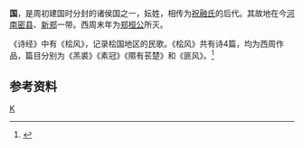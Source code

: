 {{refimprove|time=2011-07-05T17:38:26+00:00}}
'''{{Ruby|檜|-{|zh-cn:{{Lang|zh-Latn-pinyin|kuài}}; zh-hant:{{Lang|zh-Latn-pinyin|kuài}}; zh-tw:{{Lang|zh-Bopo|ㄎㄨㄞˋ}};}-}}国'''，是周初建国时分封的诸侯国之一，妘姓，相传为[[祝融氏|祝融氏]]的后代。其故地在今[[河南|河南]][[密县|密县]]、[[新郑|新郑]]一带。西周末年为[[郑桓公|郑桓公]]所灭。

《诗经》中有《桧风》，记录桧国地区的民歌。《桧风》共有诗4篇，均为西周作品，篇目分别为《羔裘》《素冠》《隰有苌楚》和《匪风》。<ref>{{Cite book|publisher=吉林文史出版社|title=诗经}}</ref>

==参考资料==
{{reflist}}

[[category:中国民歌|K]]
